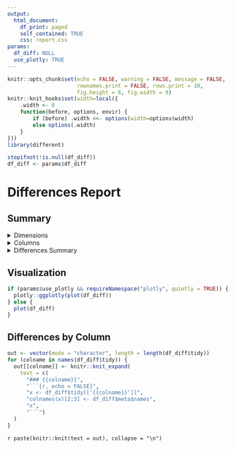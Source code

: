 ```yaml
---
output: 
  html_document:
    df_print: paged
    self_contained: TRUE
    css: report.css
params:
  df_diff: NULL
  use_plotly: TRUE
---
```


```r
knitr::opts_chunk$set(echo = FALSE, warning = FALSE, message = FALSE,
                      rownames.print = FALSE, rows.print = 10,
                      fig.height = 6, fig.width = 9)
knitr::knit_hooks$set(width=local({
    .width <- 0
    function(before, options, envir) {
        if (before) .width <<- options(width=options$width)
        else options(.width)
    }
}))
library(different)
```

```r
stopifnot(!is.null(df_diff))
df_diff <- params$df_diff
```

# Differences Report {.tabset}

## Summary


<details><summary>Dimensions</summary>
```r
purrr::map_dfr(setNames(z$meta$dims, z$meta$names),
    ~ dplyr::data_frame(Rows = .[1], Columns = .[2]), .id = "Data Set") %>% 
  knitr::kable()
```

</details>


<details>
<summary>Columns</summary>

```r
purrr::map2(
  df_diff$meta$colnames, 
  df_diff$meta$coltypes, 
  ~ dplyr::data_frame(Column = .x, Type = .y)
) %>% 
  purrr::reduce(
    full_join, 
    suffix = paste("", c(df_diff$meta$names[1], df_diff$meta$names[2])),
    by = "Column"
  ) %>% 
  {
    .x <- .
    type_var <- paste("Type", df_diff$meta$names[2])
    if (type_var %in% names(.x)) {
      type_var_y <- rlang::sym(type_var)
      type_var_x <- rlang::sym(paste("Type", df_diff$meta$names[1]))
      dplyr::mutate(
        .x, 
        !!type_var_y := ifelse(!is.na(!!type_var_y) & !is.na(!!type_var_x) & !!type_var_y != !!type_var_x, 
                               paste0('<span style="color: red">', !!type_var_y, "</span>"), 
                               !!type_var_y))
    } else .x
  } %>% 
  dplyr::mutate_at(
    dplyr::vars(dplyr::starts_with("Type")),
    function(x) ifelse(is.na(x), "\U274C", x)
  ) %>% 
  knitr::kable(escape = FALSE)
```

</details>

<details>
<summary>Differences Summary</summary>

```r
df_diff$diff %>% 
  dplyr::select(-misses) %>% 
  dplyr::mutate(
    state = dplyr::case_when(
      stringr::str_detect(state, "unique_x") ~ paste("unique", df_diff$meta$names[1]),
      stringr::str_detect(state, "unique_y") ~ paste("unique", df_diff$meta$names[2]),
      TRUE ~ state
    ),
    miss_count = ifelse(is.na(miss_count), "", paste(miss_count))
  ) %>% 
  knitr::kable(
    col.names = c("Column", "Difference", "Number of Differences")
  )
```

</details>

## Visualization

```r
if (params$use_plotly && requireNamespace("plotly", quietly = TRUE)) {
  plotly::ggplotly(plot(df_diff))
} else {
  plot(df_diff)
}
```

## Differences by Column {.tabset .tabset-fade .tabset-pills}

```r
out <- vector(mode = "character", length = length(df_diff$tidy))
for (colname in names(df_diff$tidy)) {
  out[[colname]] <- knitr::knit_expand(
    text = c(
      "### {{colname}}",
      "```{r, echo = FALSE}",
      "x <- df_diff$tidy[['{{colname}}']]",
      "colnames(x)[2:3] <- df_diff$meta$names",
      "x",
      "```")
  )
}
```

`r paste(knitr::knit(text = out), collapse = "\n")`
